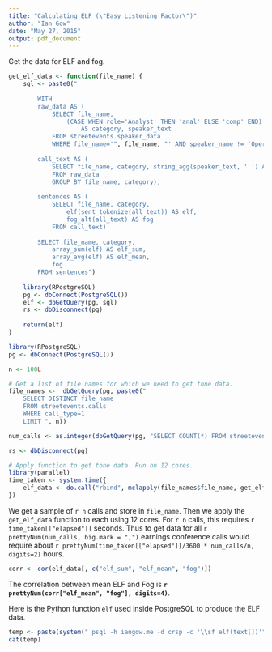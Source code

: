```yaml
---
title: "Calculating ELF (\"Easy Listening Factor\")"
author: "Ian Gow"
date: "May 27, 2015"
output: pdf_document
---
```


Get the data for ELF and fog.

```r
get_elf_data <- function(file_name) {
    sql <- paste0("
        
        WITH 
        raw_data AS (
            SELECT file_name, 
                (CASE WHEN role='Analyst' THEN 'anal' ELSE 'comp' END) || '_' || context
                    AS category, speaker_text
            FROM streetevents.speaker_data
            WHERE file_name='", file_name, "' AND speaker_name != 'Operator'),
                
        call_text AS (
            SELECT file_name, category, string_agg(speaker_text, ' ') AS all_text
            FROM raw_data
            GROUP BY file_name, category),
        
        sentences AS (
            SELECT file_name, category, 
                elf(sent_tokenize(all_text)) AS elf,
                fog_alt(all_text) AS fog
            FROM call_text)
        
        SELECT file_name, category, 
            array_sum(elf) AS elf_sum, 
            array_avg(elf) AS elf_mean,
            fog
        FROM sentences")
    
    library(RPostgreSQL)
    pg <- dbConnect(PostgreSQL())
    elf <- dbGetQuery(pg, sql)
    rs <- dbDisconnect(pg)
    
    return(elf)
}

```

```r
library(RPostgreSQL)
pg <- dbConnect(PostgreSQL())

n <- 100L

# Get a list of file names for which we need to get tone data.
file_names <-  dbGetQuery(pg, paste0("
    SELECT DISTINCT file_name
    FROM streetevents.calls
    WHERE call_type=1
    LIMIT ", n))

num_calls <- as.integer(dbGetQuery(pg, "SELECT COUNT(*) FROM streetevents.calls WHERE call_type=1")[,1])

rs <- dbDisconnect(pg)
```

```r
# Apply function to get tone data. Run on 12 cores.
library(parallel)
time_taken <- system.time({
    elf_data <- do.call("rbind", mclapply(file_names$file_name, get_elf_data, mc.cores=12))
})

```

We get a sample of `r n` calls and store in `file_name`. 
Then we apply the `get_elf_data` function to each using 12 cores. 
For `r n` calls, this requires `r time_taken[["elapsed"]]` seconds.
Thus to get data for all `r prettyNum(num_calls, big.mark = ",")` earnings conference calls 
would require about `r prettyNum(time_taken[["elapsed"]]/3600 * num_calls/n, digits=2)` hours.

```r
corr <- cor(elf_data[, c("elf_sum", "elf_mean", "fog")])
```

The correlation between mean ELF and Fog is **`r prettyNum(corr["elf_mean", "fog"], digits=4)`**.

\clearpage
Here is the Python function `elf` used inside PostgreSQL to produce the ELF data.
```r
temp <- paste(system(" psql -h iangow.me -d crsp -c '\\sf elf(text[])'", intern=TRUE), collapse="\n")
cat(temp)
```
